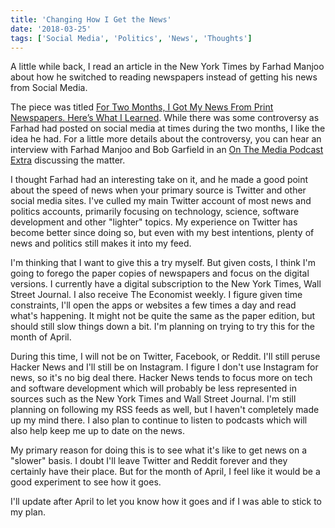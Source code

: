 ```yaml
---
title: 'Changing How I Get the News'
date: '2018-03-25'
tags: ['Social Media', 'Politics', 'News', 'Thoughts']
---
```


A little while back, I read an article in the New York Times by Farhad Manjoo about how he switched to reading newspapers instead of getting his news from Social Media.

The piece was titled [For Two Months, I Got My News From Print Newspapers. Here’s What I Learned](https://www.nytimes.com/2018/03/07/technology/two-months-news-newspapers.html). While there was some controversy as Farhad had posted on social media at times during the two months, I like the idea he had. For a little more details about the controversy, you can hear an interview with Farhad Manjoo and Bob Garfield in an [On The Media Podcast Extra](https://www.wnycstudios.org/story/did-farhad-unplug) discussing the matter.

I thought Farhad had an interesting take on it, and he made a good point about the speed of news when your primary source is Twitter and other social media sites. I've culled my main Twitter account of most news and politics accounts, primarily focusing on technology, science, software development and other "lighter" topics. My experience on Twitter has become better since doing so, but even with my best intentions, plenty of news and politics still makes it into my feed.

I'm thinking that I want to give this a try myself. But given costs, I think I'm going to forego the paper copies of newspapers and focus on the digital versions. I currently have a digital subscription to the New York Times, Wall Street Journal. I also receive The Economist weekly. I figure given time constraints, I'll open the apps or websites a few times a day and read what's happening. It might not be quite the same as the paper edition, but should still slow things down a bit. I'm planning on trying to try this for the month of April.

During this time, I will not be on Twitter, Facebook, or Reddit. I'll still peruse Hacker News and I'll still be on Instagram. I figure I don't use Instagram for news, so it's no big deal there. Hacker News tends to focus more on tech and software development which will probably be less represented in sources such as the New York Times and Wall Street Journal. I'm still planning on following my RSS feeds as well, but I haven't completely made up my mind there. I also plan to continue to listen to podcasts which will also help keep me up to date on the news.

My primary reason for doing this is to see what it's like to get news on a "slower" basis. I doubt I'll leave Twitter and Reddit forever and they certainly have their place. But for the month of April, I feel like it would be a good experiment to see how it goes.

I'll update after April to let you know how it goes and if I was able to stick to my plan.

